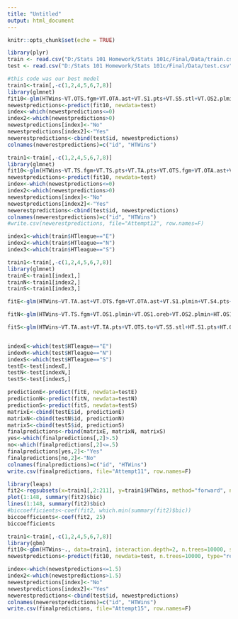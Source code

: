 ---
title: "Untitled"
output: html_document
---

```{r setup, include=FALSE}
knitr::opts_chunk$set(echo = TRUE)
```


```{r}
library(plyr)
train <- read.csv("D:/Stats 101 Homework/Stats 101c/Final/Data/train.csv")
test <- read.csv("D:/Stats 101 Homework/Stats 101c/Final/Data/test.csv")
```



```{r}
#this code was our best model
train1<-train[,-c(1,2,4,5,6,7,8)]
library(glmnet)
fit10<-glm(HTWins~VT.OTS.fgm+VT.OTA.ast+VT.S1.pts+VT.S5.stl+VT.OS2.plmin+VT.OS3.fgm+VT.OS4.dreb+HT.S3.pts+HT.S5.ast+HT.OS1.fgm+HT.TS.fta+HT.TS.to+HT.TS.pf+HT.TA.ast+HT.TA.stl+HT.OTS.blk+HT.OTA.fga+HT.OTA.dreb+HT.OTA.ast+HT.OTA.to, data=train1, family="binomial")
newestpredictions<-predict(fit10, newdata=test)
index<-which(newestpredictions<=0)
index2<-which(newestpredictions>0)
newestpredictions[index]<-"No"
newestpredictions[index2]<-"Yes"
newerestpredictions<-cbind(test$id, newestpredictions)
colnames(newerestpredictions)=c("id", "HTWins")
```


```{r}
train1<-train[,-c(1,2,4,5,6,7,8)]
library(glmnet)
fit10<-glm(HTWins~VT.TS.fgm+VT.TS.pts+VT.TA.pts+VT.OTS.fgm+VT.OTA.ast+VT.S1.pts+VT.S5.stl+VT.OS2.plmin+VT.OS3.fgm+VT.OS4.dreb+HT.S3.pts+HT.S5.stl+HT.S5.ast+HT.OS1.fgm+HT.TS.fta+HT.TS.to+HT.TS.pf+HT.TA.ast+HT.TA.stl+HT.OTS.fgm+HT.OTS.blk+HT.OTA.fga+HT.OTA.dreb+HT.OTA.ast+HT.OTA.to, data=train1, family="binomial")
newestpredictions<-predict(fit10, newdata=test)
index<-which(newestpredictions<=0)
index2<-which(newestpredictions>0)
newestpredictions[index]<-"No"
newestpredictions[index2]<-"Yes"
newerestpredictions<-cbind(test$id, newestpredictions)
colnames(newerestpredictions)=c("id", "HTWins")
#write.csv(newerestpredictions, file="Attempt12", row.names=F)
```

```{r}
index1<-which(train$HTleague=="E")
index2<-which(train$HTleague=="N")
index3<-which(train$HTleague=="S")

train1<-train[,-c(1,2,4,5,6,7,8)]
library(glmnet)
trainE<-train1[index1,]
trainN<-train1[index2,]
trainS<-train1[index3,]

fitE<-glm(HTWins~VT.TA.ast+VT.OTS.fgm+VT.OTA.ast+VT.S1.plmin+VT.S4.pts+VT.OS1.plmin+VT.OS4.dreb+HT.OS4.fgm+HT.TA.ast+HT.OTA.oreb, data=trainE, family="binomial")

fitN<-glm(HTWins~VT.TS.fgm+VT.OS1.plmin+VT.OS1.oreb+VT.OS2.plmin+HT.OS1.dreb+HT.TS.pf+HT.TA.stl+HT.OTS.blk+HT.OTA.ast, data=trainN, family="binomial")

fitS<-glm(HTWins~VT.TA.ast+VT.TA.pts+VT.OTS.to+VT.S5.stl+HT.S1.pts+HT.OS1.dreb+HT.TS.to+HT.TA.tpm+HT.TA.ast+HT.OTS.blk+HT.OS4.plmin, data=trainS, family="binomial")


indexE<-which(test$HTleague=="E")
indexN<-which(test$HTleague=="N")
indexS<-which(test$HTleague=="S")
testE<-test[indexE,]
testN<-test[indexN,]
testS<-test[indexS,]

predictionE<-predict(fitE, newdata=testE)
predictionN<-predict(fitN, newdata=testN)
predictionS<-predict(fitS, newdata=testS)
matrixE<-cbind(testE$id, predictionE)
matrixN<-cbind(testN$id, predictionN)
matrixS<-cbind(testS$id, predictionS)
finalpredictions<-rbind(matrixE, matrixN, matrixS)
yes<-which(finalpredictions[,2]>.5)
no<-which(finalpredictions[,2]<=.5)
finalpredictions[yes,2]<-"Yes"
finalpredictions[no,2]<-"No"
colnames(finalpredictions)=c("id", "HTWins")
write.csv(finalpredictions, file="Attempt11", row.names=F)
```

```{r}
library(leaps)
fit2<-regsubsets(x=train1[,2:211], y=train1$HTWins, method="forward", nvmax=210)
plot(1:148, summary(fit2)$bic)
lines(1:148, summary(fit2)$bic)
#biccoefficients<-coef(fit2, which.min(summary(fit2)$bic))
biccoefficients<-coef(fit2, 25)
biccoefficients
```

```{r}
train1<-train[,-c(1,2,4,5,6,7,8)]
library(gbm)
fit10<-gbm(HTWins~., data=train1, interaction.depth=2, n.trees=10000, shrinkage=.001, distribution="gaussian")
newestpredictions<-predict(fit10, newdata=test, n.trees=10000, type="response")


```

```{r}
index<-which(newestpredictions<=1.5)
index2<-which(newestpredictions>1.5)
newestpredictions[index]<-"No"
newestpredictions[index2]<-"Yes"
newerestpredictions<-cbind(test$id, newestpredictions)
colnames(newerestpredictions)=c("id", "HTWins")
write.csv(finalpredictions, file="Attempt15", row.names=F)
```


